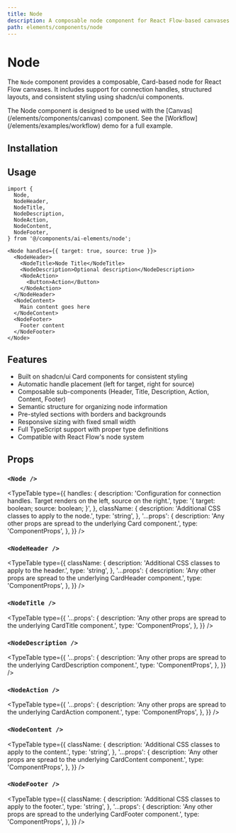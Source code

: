 ```yaml
---
title: Node
description: A composable node component for React Flow-based canvases with Card-based styling.
path: elements/components/node
---
```


# Node

The `Node` component provides a composable, Card-based node for React Flow canvases. It includes support for connection handles, structured layouts, and consistent styling using shadcn/ui components.

<Callout>
  The Node component is designed to be used with the [Canvas](/elements/components/canvas) component. See the [Workflow](/elements/examples/workflow) demo for a full example.
</Callout>

## Installation

<ElementsInstaller path="node" />

## Usage

```tsx
import {
  Node,
  NodeHeader,
  NodeTitle,
  NodeDescription,
  NodeAction,
  NodeContent,
  NodeFooter,
} from '@/components/ai-elements/node';
```

```tsx
<Node handles={{ target: true, source: true }}>
  <NodeHeader>
    <NodeTitle>Node Title</NodeTitle>
    <NodeDescription>Optional description</NodeDescription>
    <NodeAction>
      <Button>Action</Button>
    </NodeAction>
  </NodeHeader>
  <NodeContent>
    Main content goes here
  </NodeContent>
  <NodeFooter>
    Footer content
  </NodeFooter>
</Node>
```

## Features

- Built on shadcn/ui Card components for consistent styling
- Automatic handle placement (left for target, right for source)
- Composable sub-components (Header, Title, Description, Action, Content, Footer)
- Semantic structure for organizing node information
- Pre-styled sections with borders and backgrounds
- Responsive sizing with fixed small width
- Full TypeScript support with proper type definitions
- Compatible with React Flow's node system

## Props

### `<Node />`

<TypeTable
  type={{
    handles: {
      description: 'Configuration for connection handles. Target renders on the left, source on the right.',
      type: '{ target: boolean; source: boolean; }',
    },
    className: {
      description: 'Additional CSS classes to apply to the node.',
      type: 'string',
    },
    '...props': {
      description: 'Any other props are spread to the underlying Card component.',
      type: 'ComponentProps<typeof Card>',
    },
  }}
/>

### `<NodeHeader />`

<TypeTable
  type={{
    className: {
      description: 'Additional CSS classes to apply to the header.',
      type: 'string',
    },
    '...props': {
      description: 'Any other props are spread to the underlying CardHeader component.',
      type: 'ComponentProps<typeof CardHeader>',
    },
  }}
/>

### `<NodeTitle />`

<TypeTable
  type={{
    '...props': {
      description: 'Any other props are spread to the underlying CardTitle component.',
      type: 'ComponentProps<typeof CardTitle>',
    },
  }}
/>

### `<NodeDescription />`

<TypeTable
  type={{
    '...props': {
      description: 'Any other props are spread to the underlying CardDescription component.',
      type: 'ComponentProps<typeof CardDescription>',
    },
  }}
/>

### `<NodeAction />`

<TypeTable
  type={{
    '...props': {
      description: 'Any other props are spread to the underlying CardAction component.',
      type: 'ComponentProps<typeof CardAction>',
    },
  }}
/>

### `<NodeContent />`

<TypeTable
  type={{
    className: {
      description: 'Additional CSS classes to apply to the content.',
      type: 'string',
    },
    '...props': {
      description: 'Any other props are spread to the underlying CardContent component.',
      type: 'ComponentProps<typeof CardContent>',
    },
  }}
/>

### `<NodeFooter />`

<TypeTable
  type={{
    className: {
      description: 'Additional CSS classes to apply to the footer.',
      type: 'string',
    },
    '...props': {
      description: 'Any other props are spread to the underlying CardFooter component.',
      type: 'ComponentProps<typeof CardFooter>',
    },
  }}
/>
